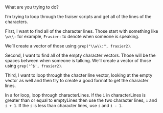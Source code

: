 What are you trying to do?

I'm trying to loop through the fraiser scripts and get all of the lines of the characters.

First, I want to find all of the character lines. Those start with something like
`\w\\:` for example, `Frasier:` to denote when someone is speaking.

We'll create a vector of those using `grep("\\w\\:", frasier2)`.

Second, I want to find all of the empty character vectors. Those will be
the spaces between when someone is talking. We'll create a vector of those using
`grep('^$', frasier2)`.

Third, I want to loop through the chacter line vector, looking at the empty vector as well and then try to create a good format to get the character lines.

In a for loop, loop through characterLines. If the `i` in characterLines is greater than or equal to emptyLines then use the two character lines, `i` and `i + 1`. If the `i` is less than character lines, use `i` and `i - 1`.

